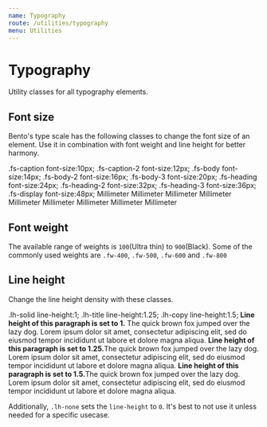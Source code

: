 ```yaml
---
name: Typography
route: /utilities/typography
menu: Utilities
---
```




# Typography

Utility classes for all typography elements.

## Font size

Bento's type scale has the following classes to change the font size of an element. Use it in combination with font weight and line height for better harmony.

<Reference>
  <Property>
    <Name>.fs-caption</Name>
    <Output>font-size:10px;</Output>
  </Property>
  <Property>
    <Name>.fs-caption-2</Name>
    <Output>font-size:12px;</Output>
  </Property>
  <Property>
    <Name>.fs-body</Name>
    <Output>font-size:14px;</Output>
  </Property>
  <Property>
    <Name>.fs-body-2</Name>
    <Output>font-size:16px;</Output>
  </Property>
  <Property>
    <Name>.fs-body-3</Name>
    <Output>font-size:20px;</Output>
  </Property>
  <Property>
    <Name>.fs-heading</Name>
    <Output>font-size:24px;</Output>
  </Property>
  <Property>
    <Name>.fs-heading-2</Name>
    <Output>font-size:32px;</Output>
  </Property>
  <Property>
    <Name>.fs-heading-3</Name>
    <Output>font-size:36px;</Output>
  </Property>
  <Property>
    <Name>.fs-display</Name>
    <Output>font-size:48px;</Output>
  </Property>
</Reference>

<Spacer my={8} />

<Sandbox>
  <Sandbox.Preview>
    <span class="fs-display d-block">Millimeter</span>
    <span class="fs-heading-3 d-block">Millimeter</span>
    <span class="fs-heading-2 d-block">Millimeter</span>
    <span class="fs-heading d-block">Millimeter</span>
    <span class="fs-body-3 d-block">Millimeter</span>
    <span class="fs-body-2 d-block">Millimeter</span>
    <span class="fs-body d-block">Millimeter</span>
    <span class="fs-caption-2 d-block">Millimeter</span>
    <span class="fs-caption d-block">Millimeter</span>
  </Sandbox.Preview>
</Sandbox>

## Font weight

The available range of weights is `100`(Ultra thin) to `900`(Black).
Some of the commonly used weights are `.fw-400`, `.fw-500`, `.fw-600` and `.fw-800`

## Line height

Change the line height density with these classes.

<Reference>

  <Property>
    <Name>.lh-solid</Name>
    <Output>line-height:1;</Output>
  </Property>
  <Property>
    <Name>.lh-title</Name>
    <Output>line-height:1.25;</Output>
  </Property>
  <Property>
    <Name>.lh-copy</Name>
    <Output>line-height:1.5;</Output>
  </Property>
  </Reference>
<Spacer my={8} />
<Sandbox>
  <Sandbox.Preview>
    <span className="c-neutral-800 m-0 lh-solid d-block">
      <strong>Line height of this paragraph is set to 1.</strong> The quick
      brown fox jumped over the lazy dog. Lorem ipsum dolor sit amet,
      consectetur adipiscing elit, sed do eiusmod tempor incididunt ut labore et
      dolore magna aliqua.
    </span>
  </Sandbox.Preview>
  <Spacer my={4} />
  <Sandbox.Preview>
    <span className="c-neutral-800 m-0 lh-title d-block">
      <strong>Line height of this paragraph is set to 1.25.</strong>The quick
      brown fox jumped over the lazy dog. Lorem ipsum dolor sit amet,
      consectetur adipiscing elit, sed do eiusmod tempor incididunt ut labore et
      dolore magna aliqua.
    </span>
  </Sandbox.Preview>
  <Spacer my={4} />
  <Sandbox.Preview>
    <span className="c-neutral-800 m-0 lh-copy d-block">
      <strong>Line height of this paragraph is set to 1.5.</strong>The quick
      brown fox jumped over the lazy dog. Lorem ipsum dolor sit amet,
      consectetur adipiscing elit, sed do eiusmod tempor incididunt ut labore et
      dolore magna aliqua.
    </span>
  </Sandbox.Preview>
</Sandbox>

<Spacer my={8} />

Additionally, `.lh-none` sets the `line-height` to `0`. It's best to not use it unless needed for a specific usecase.
